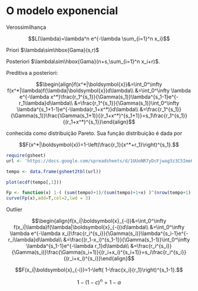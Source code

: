 # O modelo exponencial

Verossimilhança

$$L(\lambda)=\lambda^n e^{-\lambda \sum_{i=1}^n x_i}$$

Priori $\lambda\sim\hbox{Gama}(s,r)$

Posteriori $\lambda\sim\hbox{Gama}(n+s,\sum_{i=1}^n x_i+r)$.

Preditiva a posteriori:

$$\begin{align}f(x^*|\boldsymbol{x})&=\int_0^\infty f(x^*|\lambda)f(\lambda|\boldsymbol{x})d\lambda\\ &=\int_0^\infty \lambda e^{-\lambda x^*}\frac{r_1^{s_1}}{\Gamma(s_1)}\lambda^{s_1-1}e^{-r_1\lambda}d\lambda\\
&=\frac{r_1^{s_1}}{\Gamma(s_1)}\int_0^\infty \lambda^{s_1+1-1}e^{-\lambda(r_1+x^*)}d\lambda\\
&=\frac{r_1^{s_1}}{\Gamma(s_1)}\frac{\Gamma(s_1+1)}{(r_1+x^*)^{s_1+1}}=s_1\frac{r_1^{s_1}}{(r_1+x^*)^{s_1}}\end{align}$$

conhecida como distribuição Pareto. Sua função distribuição é dada por 

$$F(x^*|\boldsymbol{x})=1-\left(\frac{r_1}{x^*+r_1}\right)^{s_1}.$$

```r
require(gsheet)
url <- 'https://docs.google.com/spreadsheets/d/1UUoNR7yDcFjwag3z3C5Ime0oaRCTjTomOaegFnUU-ZU/edit?usp=sharing'

tempo <- data.frame(gsheet2tbl(url))

plot(ecdf(tempo[,1]))

Fp <- function(x) 1-( (sum(tempo)+1)/(sum(tempo)+1+x) )^(nrow(tempo+1))
curve(Fp(x),add=T,col=2,lwd = 3)
```


Outlier


$$\begin{align}f(x_i|\boldsymbol{x}_{-i})&=\int_0^\infty f(x_i|\lambda)f(\lambda|\boldsymbol{x}_{-i})d\lambda\\ &=\int_0^\infty \lambda e^{-\lambda x_i}\frac{r_i^{s_i}}{\Gamma(s_i)}\lambda^{s_i-1}e^{-r_i\lambda}d\lambda\\
&=\frac{(r_1-x_i)^{s_1-1}}{\Gamma(s_1-1)}\int_0^\infty \lambda^{s_1-1}e^{-\lambda r_1}d\lambda\\
&=\frac{r_i^{s_i}}{\Gamma(s_i)}\frac{\Gamma(s_i+1)}{(r_i+x_i)^{s_i+1}}=s_i\frac{r_i^{s_i}}{(r_i+x_i)^{s_i}}\end{align}$$



$$F(x_i|\boldsymbol{x}_{-i})=1-\left( 1-\frac{x_i}{r_1}\right)^{s_1-1}.$$

$$1-(1-c)^n=1-\alpha$$


